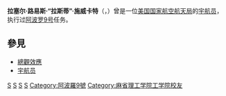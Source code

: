 {{宇航员信息框
| 姓名                  =拉塞尔·路易斯·施威卡特
| 照片                  =RustySchweickart.jpg
| 标题                  =美国国家航空航天局宇航员
| 国籍                  =[[美国|美国]]
| 状态                  =已退役
| 出生日期          =1935年10月25日
| 出生地点          ={{flagicon|USA}} [[新泽西州|新泽西州]]，水星城
| 之前职业          =[[科学家|科学家]]
| 军阶                  =[[上校|上校]]（[[美国空军|美国空军]]）
| 选择                  =[[第三组宇航员|第三组宇航员]]
| 太空时间          =10天1小时0分钟
| 任务                  =[[阿波罗9号|阿波罗9号]]
| 任务徽章          =[[File:Apollo-9-patch.png|30px]]
|}}

'''拉塞尔·路易斯·“拉斯蒂”·施威卡特'''（'''{{lang|en|Russell Louis "Rusty" Schweickart}}'''，{{bd|1935年|10月25日|catIdx=S}}）曾是一位[[美国国家航空航天局|美国国家航空航天局]]的[[宇航员|宇航员]]，执行过[[阿波罗9号|阿波罗9号]]任务。

==參見==
*[[總觀效應|總觀效應]]
*[[宇航员|宇航员]]

{{第三组宇航员}}
{{Authority control}}
{{宇航员小作品}}

[[Category:拉塞尔·施威卡特|S]]
[[Category:阿波罗计划宇航员|S]]
[[Category:阿波罗计划|S]]
[[Category:第三组宇航员|S]]
[[Category:阿波羅9號|Category:阿波羅9號]]
[[Category:麻省理工学院工学院校友|Category:麻省理工学院工学院校友]]